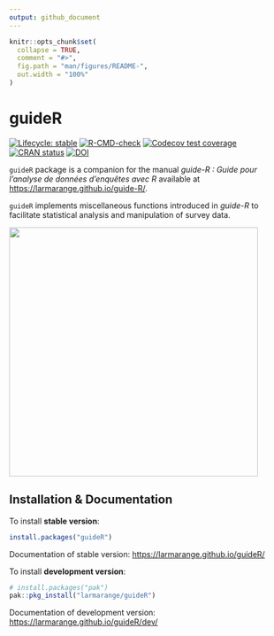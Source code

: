 ```yaml
---
output: github_document
---
```


<!-- README.md is generated from README.Rmd. Please edit that file -->

```r
knitr::opts_chunk$set(
  collapse = TRUE,
  comment = "#>",
  fig.path = "man/figures/README-",
  out.width = "100%"
)
```

# guideR

<!-- badges: start -->

[![Lifecycle: stable](https://img.shields.io/badge/lifecycle-stable-brightgreen.svg)](https://lifecycle.r-lib.org/articles/stages.html#stable)
[![R-CMD-check](https://github.com/larmarange/guideR/actions/workflows/R-CMD-check.yaml/badge.svg)](https://github.com/larmarange/guideR/actions/workflows/R-CMD-check.yaml) 
[![Codecov test coverage](https://codecov.io/gh/larmarange/guideR/graph/badge.svg)](https://app.codecov.io/gh/larmarange/guideR) 
[![CRAN status](https://www.r-pkg.org/badges/version/guideR)](https://CRAN.R-project.org/package=guideR)
[![DOI](https://zenodo.org/badge/927604735.svg)](https://doi.org/10.5281/zenodo.14871649)
<!-- badges: end -->

`guideR` package is a companion for the manual *guide-R : Guide pour l’analyse de données d’enquêtes avec R* available at <https://larmarange.github.io/guide-R/>.

`guideR` implements miscellaneous functions introduced in *guide-R* to facilitate statistical analysis and manipulation of survey data.

![](https://larmarange.github.io/guide-R/ressources/cover-hd.png){width="450"}

## Installation & Documentation

To install **stable version**:

```r
install.packages("guideR")
```

Documentation of stable version: <https://larmarange.github.io/guideR/>

To install **development version**:

```r
# install.packages("pak")
pak::pkg_install("larmarange/guideR")
```

Documentation of development version: <https://larmarange.github.io/guideR/dev/>
